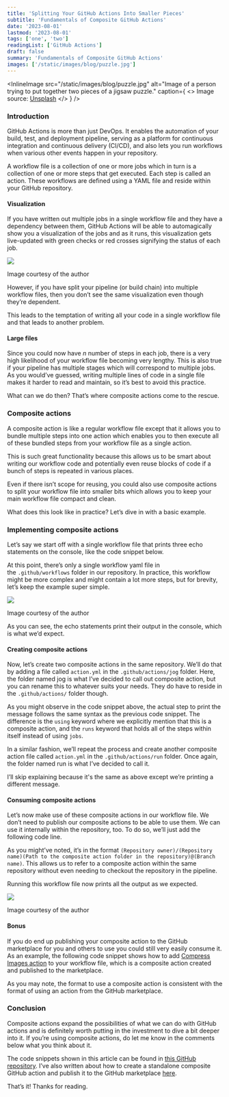 ```yaml
---
title: 'Splitting Your GitHub Actions Into Smaller Pieces'
subtitle: 'Fundamentals of Composite GitHub Actions'
date: '2023-08-01'
lastmod: '2023-08-01'
tags: ['one', 'two']
readingList: ['GitHub Actions']
draft: false
summary: 'Fundamentals of Composite GitHub Actions'
images: ['/static/images/blog/puzzle.jpg']
---
```


<InlineImage
  src="/static/images/blog/puzzle.jpg"
  alt="Image of a person trying to put together two pieces of a jigsaw puzzle."
  caption={
    <>
      Image source: <a href="https://unsplash.com/photos/DnXqvmS0eXM">Unsplash</a>
    </>
  }
/>

### Introduction

GitHub Actions is more than just DevOps. It enables the automation of your build, test, and deployment pipeline, serving as a platform for continuous integration and continuous delivery (CI/CD), and also lets you run workflows when various other events happen in your repository.

A workflow file is a collection of one or more jobs which in turn is a collection of one or more steps that get executed. Each step is called an action. These workflows are defined using a YAML file and reside within your GitHub repository.

#### Visualization

If you have written out multiple jobs in a single workflow file and they have a dependency between them, GitHub Actions will be able to automagically show you a visualization of the jobs and as it runs, this visualization gets live-updated with green checks or red crosses signifying the status of each job.

![](/static/posts/1_W13AUBejH2vNPI60OujsZw.png)

Image courtesy of the author

However, if you have split your pipeline (or build chain) into multiple workflow files, then you don’t see the same visualization even though they’re dependent.

This leads to the temptation of writing all your code in a single workflow file and that leads to another problem.

#### Large files

Since you could now have _n_ number of steps in each job, there is a very high likelihood of your workflow file becoming very lengthy. This is also true if your pipeline has multiple stages which will correspond to multiple jobs. As you would’ve guessed, writing multiple lines of code in a single file makes it harder to read and maintain, so it’s best to avoid this practice.

What can we do then? That’s where composite actions come to the rescue.

### Composite actions

A composite action is like a regular workflow file except that it allows you to bundle multiple steps into one action which enables you to then execute all of these bundled steps from your workflow file as a single action.

This is such great functionality because this allows us to be smart about writing our workflow code and potentially even reuse blocks of code if a bunch of steps is repeated in various places.

Even if there isn’t scope for reusing, you could also use composite actions to split your workflow file into smaller bits which allows you to keep your main workflow file compact and clean.

What does this look like in practice? Let’s dive in with a basic example.

### Implementing composite actions

Let’s say we start off with a single workflow file that prints three echo statements on the console, like the code snippet below.

At this point, there’s only a single workflow yaml file in the `.github/workflows` folder in our repository. In practice, this workflow might be more complex and might contain a lot more steps, but for brevity, let’s keep the example super simple.

![](/static/posts/1_BHPOM_Tij5Z8-4Sxt-wcRQ.png)

Image courtesy of the author

As you can see, the echo statements print their output in the console, which is what we’d expect.

#### Creating composite actions

Now, let’s create two composite actions in the same repository. We’ll do that by adding a file called `action.yml` in the `.github/actions/jog` folder. Here, the folder named jog is what I’ve decided to call out composite action, but you can rename this to whatever suits your needs. They do have to reside in the `.github/actions/` folder though.

As you might observe in the code snippet above, the actual step to print the message follows the same syntax as the previous code snippet. The difference is the `using` keyword where we explicitly mention that this is a composite action, and the `runs` keyword that holds all of the steps within itself instead of using `jobs`.

In a similar fashion, we’ll repeat the process and create another composite action file called `action.yml` in the `.github/actions/run` folder. Once again, the folder named run is what I’ve decided to call it.

I’ll skip explaining because it's the same as above except we’re printing a different message.

#### Consuming composite actions

Let’s now make use of these composite actions in our workflow file. We don’t need to publish our composite actions to be able to use them. We can use it internally within the repository, too. To do so, we’ll just add the following code line.

As you might’ve noted, it’s in the format `(Repository owner)/(Repository name)(Path to the composite action folder in the repository)@(Branch name)`. This allows us to refer to a composite action within the same repository without even needing to checkout the repository in the pipeline.

Running this workflow file now prints all the output as we expected.

![](/static/posts/1_N0KpyUCe5MFY3LKzeYtx4Q.png)

Image courtesy of the author

#### Bonus

If you do end up publishing your composite action to the GitHub marketplace for you and others to use you could still very easily consume it. As an example, the following code snippet shows how to add [Compress Images action](https://github.com/marketplace/actions/compress-images) to your workflow file, which is a composite action created and published to the marketplace.

As you may note, the format to use a composite action is consistent with the format of using an action from the GitHub marketplace.

### Conclusion

Composite actions expand the possibilities of what we can do with GitHub actions and is definitely worth putting in the investment to dive a bit deeper into it. If you’re using composite actions, do let me know in the comments below what you think about it.

The code snippets shown in this article can be found in [this GitHub repository](https://github.com/ClydeDz/github-composite-actions-poc). I’ve also written about how to create a standalone composite GitHub action and publish it to the GitHub marketplace [here](https://medium.com/gitconnected/lights-camera-github-action-264ace247f83).

That’s it! Thanks for reading.
